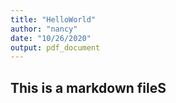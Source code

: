 ```yaml
---
title: "HelloWorld"
author: "nancy"
date: "10/26/2020"
output: pdf_document
---
```


## This is a markdown fileS